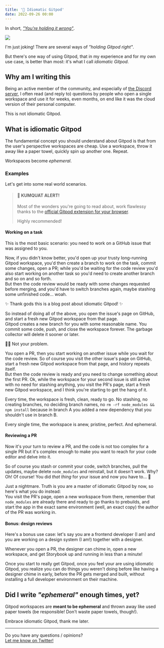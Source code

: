 ```yaml
---
title: '🍊 Idiomatic Gitpod'
date: 2022-09-26 00:00
---
```


In short, [*"You're holding it wrong"*](https://en.wikipedia.org/wiki/IPhone_4#Antenna).


<UiFigureWithCaption caption='<a href="https://www.pexels.com/photo/man-in-checkered-coat-and-black-beanie-holding-a-cellphone-9929144/">Photo by Maksim Goncharenok</a>'>

![](../assets/images/posts/2022-09-26-idiomatic-gitpod/pexels-maksim-goncharenok-9929144.jpeg)

</UiFigureWithCaption>

I'm just joking! There are several ways of _"holding Gitpod right"_.

But there's one way of using Gitpod, that in my experience and for my own use case, is better than most: it's what I call _idiomatic Gitpod_.

## Why am I writing this

Being an active member of the community, and especially of [the Discord server](https://www.gitpod.io/community), I often read (and reply to) questions by people who open a single workspace and use it for weeks, even months, on end like it was the cloud version of their personal computer.

This is not idiomatic Gitpod.

## What is idiomatic Gitpod

The fundamental concept you should understand about Gitpod is that from the user's perspective workspaces are cheap. Use a workspace, throw it away like a paper towel, quickly spin up another one. Repeat.

Workspaces become _ephemeral_.

### Examples

Let's get into some real world scenarios.

> #### 🍊 KUMQUAT ALERT!
>
> Most of the wonders you're going to read about, work flawlessy thanks to the [official Gitpod extension for your browser](https://www.gitpod.io/docs/browser-extension).
>
> Highly recommended!

#### Working on a task

This is the most basic scenario: you need to work on a GitHub issue that was assigned to you.

Now, if you didn't know better, you'd open up your trusty long-running Gitpod workspace, you'd then create a branch to work on the task, commit some changes, open a PR; while you'd be waiting for the code review you'd also start working on another task so you'd need to create another branch and so on and so forth.  
But then the code review would be ready with some changes requested before merging, and you'd have to switch branches again, maybe stashing some unfinished code... woah.

✨ Thank gods this is a blog post about idiomatic Gitpod! ✨

So instead of doing all of the above, you open the issue's page on GitHub, and start a fresh new Gitpod workspace from that page.  
Gitpod creates a new branch for you with some reasonable name. You commit some code, push, and close the workspace forever. The garbage collector will delete it sooner or later.

💅🏻 Not your problem.

You open a PR, then you start working on another issue while you wait for the code review. So of course you visit the other issue's page on GitHub, start a fresh new Gitpod workspace from that page, and history repeats itself.  
But then the code review is ready and you need to change something about the first PR. Ok, while the workspace for your second issue is still active with no need for stashing anything, you visit the PR's page, start a fresh new Gitpod workspace, and I think you're starting to get the hang of it.

Every time, the workspace is fresh, clean, ready to go. No stashing, no creating branches, no deciding branch names, no `rm -rf node_modules && npm install` because in branch A you added a new dependency that you shouldn't use in branch B.

Every single time, the workspace is anew, pristine, perfect. And ephemeral.

#### Reviewing a PR

Now it's your turn to review a PR, and the code is not too complex for a single PR but it's complex enough to make you want to reach for your code editor and delve into it.

So of course you stash or commit your code, switch branches, pull the updates, maybe delete `node_modules` and reinstall, but it doesn't work. Why? Oh! Of course! You did _that thing_ for your issue and now you have to... 🤯

Just a nightmare. Truth is you are a master of idiomatic Gitpod by now, so here's what you do instead:  
You visit the PR's page, open a new workspace from there, remember that `node_modules` are already there and ready to go thanks to prebuilds, and start the app in the exact same environment (well, an exact copy) the author of the PR was working in.

#### Bonus: design reviews

Here's a bonus use case: let's say you are a frontend developer (I am) and you are working on a design system (I am!) together with a designer.

Whenever you open a PR, the designer can chime in, open a new workspace, and get Storybook up and running in less than a minute!

Once you start to really get Gitpod, once you feel your are using idiomatic Gitpod, you realize you can do things you weren't doing before like having a designer chime in early, before the PR gets merged and built, without installing a full developer environment on their machine.

## Did I write _"ephemeral"_ enough times, yet?

Gitpod workspaces are **meant to be ephemeral** and thrown away like used paper towels (be responsible! Don't waste paper towels, though!).

Embrace idiomatic Gitpod, thank me later.

---

Do you have any questions / opinions?  
[Let me know on Twitter!](https://twitter.com/intent/tweet?text=So%2C%20about%20https%3A%2F%2Fcode.williamghelfi.com%2Fblog%2F2022-09-26-idiomatic-gitpod%2F%20by%20%40trumbitta%20...)
